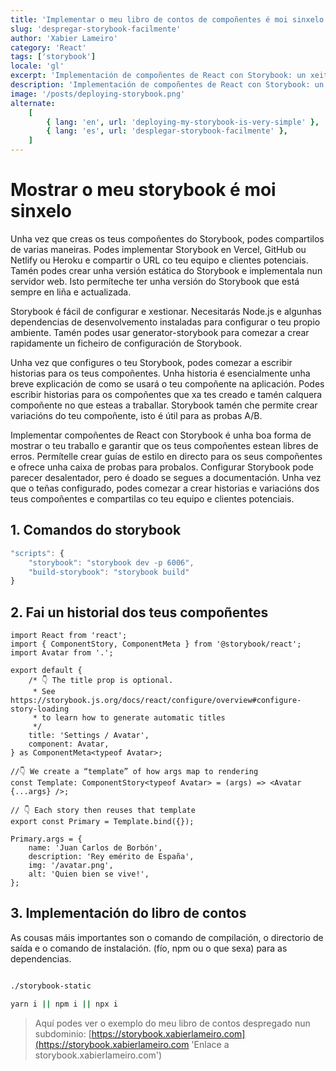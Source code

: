 ```yaml
---
title: 'Implementar o meu libro de contos de compoñentes é moi sinxelo'
slug: 'despregar-storybook-facilmente'
author: 'Xabier Lameiro'
category: 'React'
tags: ['storybook']
locale: 'gl'
excerpt: 'Implementación de compoñentes de React con Storybook: un xeito sinxelo de mostrar o teu traballo. Buscas un xeito sinxelo de mostrar os teus compoñentes de React e compartilos?'
description: 'Implementación de compoñentes de React con Storybook: un xeito sinxelo de mostrar o teu traballo. Buscas un xeito sinxelo de mostrar os teus compoñentes de React e compartilos?'
image: '/posts/deploying-storybook.png'
alternate:
    [
        { lang: 'en', url: 'deploying-my-storybook-is-very-simple' },
        { lang: 'es', url: 'desplegar-storybook-facilmente' },
    ]
---
```


# Mostrar o meu storybook é moi sinxelo

<Date date="01-04-2023" />

<GoogleAdsense />

Unha vez que creas os teus compoñentes do Storybook, podes compartilos de varias maneiras. Podes implementar Storybook en Vercel, GitHub ou Netlify ou Heroku e compartir o URL co teu equipo e clientes potenciais.
Tamén podes crear unha versión estática do Storybook e implementala nun servidor web. Isto permíteche ter unha versión do Storybook que está sempre en liña e actualizada.

Storybook é fácil de configurar e xestionar. Necesitarás Node.js e algunhas dependencias de desenvolvemento instaladas para configurar o teu propio ambiente. Tamén podes usar generator-storybook para comezar a crear rapidamente un ficheiro de configuración de Storybook.

Unha vez que configures o teu Storybook, podes comezar a escribir historias para os teus compoñentes. Unha historia é esencialmente unha breve explicación de como se usará o teu compoñente na aplicación. Podes escribir historias para os compoñentes que xa tes
creado e tamén calquera compoñente no que esteas a traballar. Storybook tamén che permite crear variacións do teu compoñente, isto é útil para as probas A/B.

Implementar compoñentes de React con Storybook é unha boa forma de mostrar o teu traballo e garantir que os teus compoñentes estean libres de erros. Permítelle crear guías de estilo en directo para os seus compoñentes e ofrece unha caixa de probas para probalos.
Configurar Storybook pode parecer desalentador, pero é doado se segues a documentación. Unha vez que o teñas configurado, podes comezar a crear historias e variacións dos teus compoñentes e compartilas co teu equipo e clientes potenciais.

## 1. Comandos do storybook

```javascript package.json v1
"scripts": {
    "storybook": "storybook dev -p 6006",
    "build-storybook": "storybook build"
}
```

## 2. Fai un historial dos teus compoñentes

```tsx Avatar.stories.tsx v1
import React from 'react';
import { ComponentStory, ComponentMeta } from '@storybook/react';
import Avatar from '.';

export default {
    /* 👇 The title prop is optional.
     * See https://storybook.js.org/docs/react/configure/overview#configure-story-loading
     * to learn how to generate automatic titles
     */
    title: 'Settings / Avatar',
    component: Avatar,
} as ComponentMeta<typeof Avatar>;

//👇 We create a “template” of how args map to rendering
const Template: ComponentStory<typeof Avatar> = (args) => <Avatar {...args} />;

// 👇 Each story then reuses that template
export const Primary = Template.bind({});

Primary.args = {
    name: 'Juan Carlos de Borbón',
    description: 'Rey emérito de España',
    img: '/avatar.png',
    alt: 'Quien bien se vive!',
};
```

## 3. Implementación do libro de contos

As cousas máis importantes son o comando de compilación, o directorio de saída e o comando de instalación. (fío, npm ou o que sexa) para as dependencias.

```bash yard build-storybook v1

./storybook-static

yarn i || npm i || npx i

```

> Aquí podes ver o exemplo do meu libro de contos despregado nun subdominio: [https://storybook.xabierlameiro.com](https://storybook.xabierlameiro.com 'Enlace a storybook.xabierlameiro.com')
